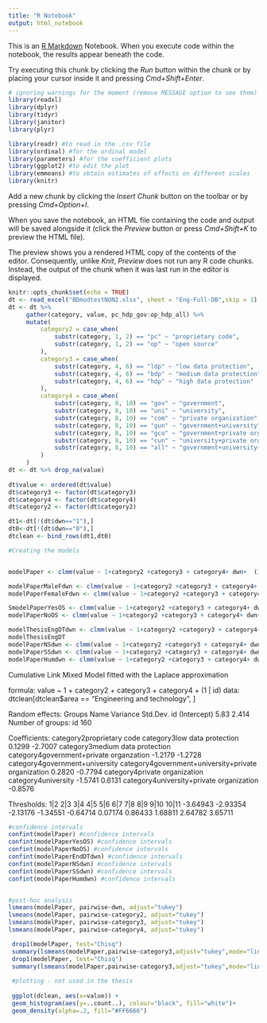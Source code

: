 ```yaml
---
title: "R Notebook"
output: html_notebook
---
```


This is an [R Markdown](http://rmarkdown.rstudio.com) Notebook. When you execute code within the notebook, the results appear beneath the code. 

Try executing this chunk by clicking the *Run* button within the chunk or by placing your cursor inside it and pressing *Cmd+Shift+Enter*. 

```r

# ignoring warnings for the moment (remove MESSAGE option to see them)
library(readxl)
library(dplyr)
library(tidyr)
library(janitor)
library(plyr)

library(readr) #to read in the .csv file
library(ordinal) #for the ordinal model
library(parameters) #for the coefficient plots
library(ggplot2) #to edit the plot
library(emmeans) #to obtain estimates of effects on different scales
library(knitr)

```

Add a new chunk by clicking the *Insert Chunk* button on the toolbar or by pressing *Cmd+Option+I*.

When you save the notebook, an HTML file containing the code and output will be saved alongside it (click the *Preview* button or press *Cmd+Shift+K* to preview the HTML file). 

The preview shows you a rendered HTML copy of the contents of the editor. Consequently, unlike *Knit*, *Preview* does not run any R code chunks. Instead, the output of the chunk when it was last run in the editor is displayed.
```r

knitr::opts_chunk$set(echo = TRUE)
dt <- read_excel("BDmodtestNON2.xlsx", sheet = "Eng-Full-DB",skip = 1) %>% clean_names()
dt <- dt %>% 
     gather(category, value, pc_hdp_gov:op_hdp_all) %>% 
     mutate(
         category2 = case_when(
             substr(category, 1, 2) == "pc" ~ "proprietary code",
             substr(category, 1, 2) == "op" ~ "open source"
         ),
         category3 = case_when(
             substr(category, 4, 6) == "ldp" ~ "low data protection",
             substr(category, 4, 6) == "bdp" ~ "medium data protection",
             substr(category, 4, 6) == "hdp" ~ "high data protection"
         ),
         category4 = case_when(
             substr(category, 8, 10) == "gov" ~ "government",
             substr(category, 8, 10) == "uni" ~ "university",
             substr(category, 8, 10) == "com" ~ "private organization",
             substr(category, 8, 10) == "gun" ~ "government+university",
             substr(category, 8, 10) == "gco" ~ "government+private organzation",
             substr(category, 8, 10) == "cun" ~ "university+private organization",
             substr(category, 8, 10) == "all" ~ "government+university+private organization"
         )
     )
dt <- dt %>% drop_na(value)
 
dt$value <- ordered(dt$value)
dt$category3 <- factor(dt$category3)
dt$category4 <- factor(dt$category4)
dt$category2 <- factor(dt$category2)

dt1<-dt[!(dt$dwn=="1"),]
dt0<-dt[!(dt$dwn=="0"),]
dtclean <- bind_rows(dt1,dt0)


```
```r
#Creating the models


modelPaper <- clmm(value ~ 1+category2 +category3 + category4+ dwn+  (1|id) ,  data=dtclean)

modelPaperMaleFdwn <- clmm(value ~ 1+category2 +category3 + category4+ dwn+ (1|id) ,  data=dtclean[dtclean$gr == "Male",])
modelPaperFemaleFdwn <- clmm(value ~ 1+category2 +category3 + category4+ dwn+ (1|id) ,  data=dtclean[dtclean$gr == "Female",])

SmodelPaperYesOS <- clmm(value ~ 1+category2 +category3 + category4+ dwn+ (1|id) ,  data=dtclean[dtclean$dwn == "1",])
modelPaperNoOS <- clmm(value ~ 1+category2 +category3 + category4+ dwn+ (1|id) ,  data=dtclean[dtclean$dwn == "0",])

modelThesisEngDTdwn <- clmm(value ~ 1+category2 +category3 + category4+dwn+  (1|id) ,  data=dtclean[dtclean$area == "Engineering and technology",])
modelThesisEngDT
modelPaperNSdwn <- clmm(value ~ 1+category2 +category3 + category4+ dwn+ (1|id) ,  data=dtclean[dtclean$area == "Natural science",])
modelPaperSSdwn <- clmm(value ~ 1+category2 +category3 + category4+ dwn+ (1|id) ,  data=dtclean[dtclean$area == "Social science",])
modelPaperHumdwn <- clmm(value ~ 1+category2 +category3 + category4+ dwn+ (1|id) ,  data=dtclean[dtclean$area == "Humanities",])


```

Cumulative Link Mixed Model fitted with the Laplace approximation

formula: value ~ 1 + category2 + category3 + category4 + (1 | id)
data:    dtclean[dtclean$area == "Engineering and technology", ]


Random effects:
 Groups Name        Variance Std.Dev.
 id     (Intercept) 5.83     2.414   
Number of groups:  id 160 

Coefficients:
                          category2proprietary code                        category3low data protection 
                                             0.1299                                             -2.7007 
                    category3medium data protection             category4government+private organzation 
                                            -1.2179                                             -1.2728 
                     category4government+university category4government+university+private organization 
                                             0.2820                                             -0.7794 
                      category4private organization                                 category4university 
                                            -1.5741                                              0.6131 
           category4university+private organization 
                                            -0.8576 

Thresholds:
     1|2      2|3      3|4      4|5      5|6      6|7      7|8      8|9     9|10    10|11 
-3.64943 -2.93354 -2.13176 -1.34551 -0.64714  0.07174  0.86433  1.68811  2.64782  3.65711  

```r
#confidence intervals
confint(modelPaper) #confidence intervals 
confint(modelPaperYesOS) #confidence intervals 
confint(modelPaperNoOS) #confidence intervals 
confint(modelPaperEndDTdwn) #confidence intervals 
confint(modelPaperNSdwn) #confidence intervals 
confint(modelPaperSSdwn) #confidence intervals 
confint(modelPaperHumdwn) #confidence intervals 


#post-hoc analysis
lsmeans(modelPaper, pairwise~dwn, adjust="tukey")
lsmeans(modelPaper, pairwise~category2, adjust="tukey")
lsmeans(modelPaper, pairwise~category3, adjust="tukey")
lsmeans(modelPaper, pairwise~category4, adjust="tukey")

 drop1(modelPaper, test="Chisq")
 summary(lsmeans(modelPaper,pairwise~category3,adjust="tukey",mode="linear.predictor",type="Score"))
 drop1(modelPaper, test="Chisq")
 summary(lsmeans(modelPaper,pairwise~category3,adjust="tukey",mode="linear.predictor",type="Score"))
 
 #plotting - not used in the thesis
 
 ggplot(dclean, aes(x=value)) + 
 geom_histogram(aes(y=..count..), colour="black", fill="white")+
 geom_density(alpha=.2, fill="#FF6666") 
 
```